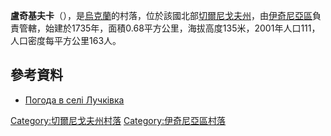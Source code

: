 {{coord|50|47|35|N|32|16|32|E|scale:100000|display=title}}

'''盧奇基夫卡'''（{{lang-uk|Лучківка}}），是[[烏克蘭|烏克蘭]]的村落，位於該國北部[[切爾尼戈夫州|切爾尼戈夫州]]，由[[伊奇尼亞區|伊奇尼亞區]]負責管轄，始建於1735年，面積0.68平方公里，海拔高度135米，2001年人口111，人口密度每平方公里163人。

==參考資料==
* [http://weather.in.ua/ua/chernigovskaja/14099 Погода в селі Лучківка] {{Wayback|url=http://weather.in.ua/ua/chernigovskaja/14099 |date=20111220142355 }}

[[Category:切爾尼戈夫州村落|Category:切爾尼戈夫州村落]]
[[Category:伊奇尼亞區村落|Category:伊奇尼亞區村落]]


{{Chernihiv-geo-stub}}
